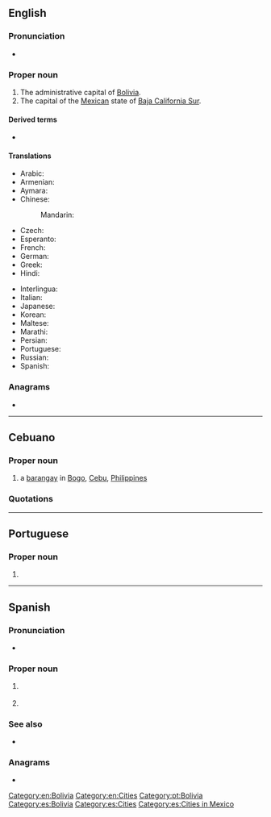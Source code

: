 ==English==
{{wikipedia}}

===Pronunciation===
* {{IPA|en|/lɑːˈpæz/}}

===Proper noun===
{{en-proper noun|head=La Paz}}

# The administrative capital of [[Bolivia]].
# The capital of the [[Mexico|Mexican]] state of [[Baja California Sur]].

====Derived terms====
* {{l|en|La Paz County}}

====Translations====
{{trans-top|capital of Bolivia}}
* Arabic: {{t|ar|لَابَاز|m|tr=labāz}}
* Armenian: {{t+|hy|Լա Պաս}}
* Aymara: {{t|ay|Chuqiyapu}}
* Chinese:
*: Mandarin: {{t+|cmn|拉巴斯|tr=Lābāsī|sc=Hani}}
* Czech: {{t+|cs|La Paz}}
* Esperanto: {{t|eo|La-Pazo}}
* French: {{t+|fr|La Paz|f}}
* German: {{t+|de|La Paz}}
* Greek: {{t|el|Λα Παζ}}
* Hindi: {{t|hi|ला पाज़|tr=lā pāz}}
{{trans-mid}}
* Interlingua: {{t|ia|La Paz}}
* Italian: {{t|it|La Paz|f}}
* Japanese: {{t|ja|ラパス|tr=Rapasu}}
* Korean: {{t|ko|라파스|tr=Lapaseu}}
* Maltese: {{t|mt|La Paz}}
* Marathi: {{t|mr|ला पाज|n|tr=lā pāza|sc=Deva}}
* Persian: {{t|fa|لاپاز|tr=lapaz|sc=fa-Arab}}
* Portuguese: {{t|pt|La Paz|f}}
* Russian: {{t+|ru|Ла-Па́с|m}}
* Spanish: {{t+|es|La Paz|f}}
{{trans-bottom}}

===Anagrams===
* {{anagrams|en|a=aalpz|Plaza|plaza}}

[[Category:en:Bolivia]]
[[Category:en:Cities]]

----

==Cebuano==

===Proper noun===
{{head|ceb|proper noun}}

# a [[barangay]] in [[Bogo]], [[Cebu]], [[Philippines]]

===Quotations===
{{SeeCites}}

{{topics|ceb|Barangays of Bogo, Cebu, Philippines}}

----

==Portuguese==

===Proper noun===
{{pt-proper noun|f}}

# {{place|pt|capital city|c/Bolivia|t1=La Paz}}

[[Category:pt:Bolivia]]

----

==Spanish==
{{wikipedia|la Paz|La Paz (Bolivia)|lang=es}}
{{wikipedia|La Paz (Baja California Sur)|lang=es}}

===Pronunciation===
* {{es-IPA}}

===Proper noun===
{{es-proper noun|f|head=[[la|La]] [[paz|Paz]]}}

# {{l|en|La Paz}} {{gloss|capital of [[Bolivia]]}}
# {{l|en|La Paz}} {{gloss|capital of [[Baja California Sur]]}}

===See also===
* {{l|es|Sucre}}

===Anagrams===
* {{l|es|plaza}}

[[Category:es:Bolivia]]
[[Category:es:Cities]]
[[Category:es:Cities in Mexico]]